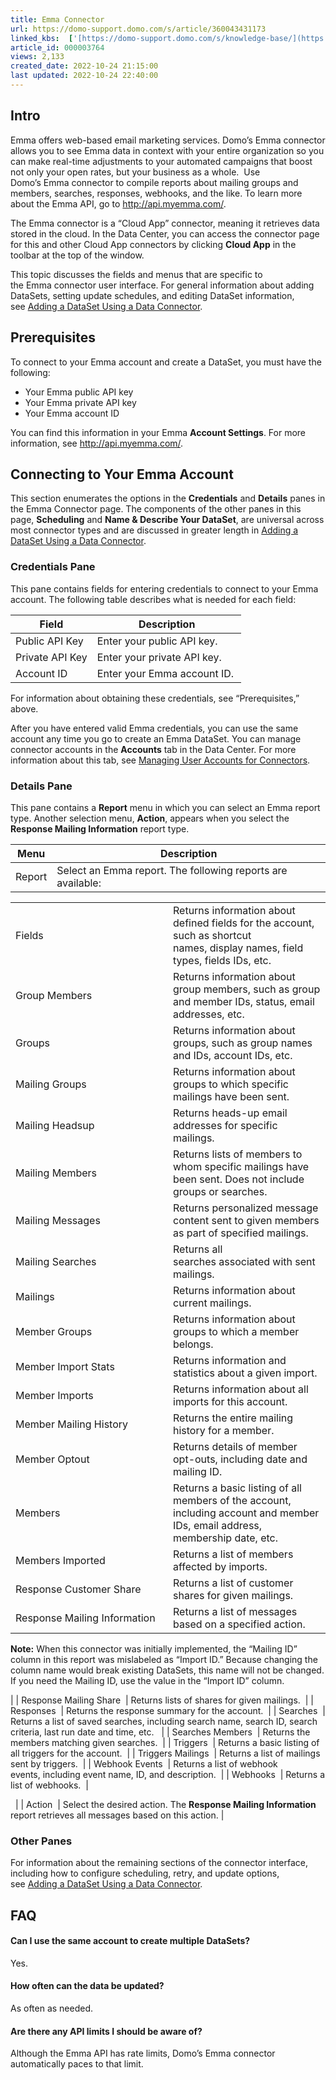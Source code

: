 ```yaml
---
title: Emma Connector
url: https://domo-support.domo.com/s/article/360043431173
linked_kbs:  ['[https://domo-support.domo.com/s/knowledge-base/](https://domo-support.domo.com/s/knowledge-base/)', '[https://domo-support.domo.com/s/](https://domo-support.domo.com/s/)', '[https://domo-support.domo.com/s/topic/0TO5w000000ZammGAC](https://domo-support.domo.com/s/topic/0TO5w000000ZammGAC)', '[https://domo-support.domo.com/s/topic/0TO5w000000ZanLGAS](https://domo-support.domo.com/s/topic/0TO5w000000ZanLGAS)', '[https://domo-support.domo.com/s/topic/0TO5w000000ZaoQGAS](https://domo-support.domo.com/s/topic/0TO5w000000ZaoQGAS)', '[https://domo-support.domo.com/s/article/360042926274](https://domo-support.domo.com/s/article/360042926274)', '[https://domo-support.domo.com/s/article/360042926054](https://domo-support.domo.com/s/article/360042926054)', '[https://domo-support.domo.com/s/article/360043431173](https://domo-support.domo.com/s/article/360043431173)', '[https://domo-support.domo.com/s/topic/0TO5w000000ZaoQGAS/api-connectors](https://domo-support.domo.com/s/topic/0TO5w000000ZaoQGAS/api-connectors)', '[https://domo-support.domo.com/s/article/360043429933](https://domo-support.domo.com/s/article/360043429933)', '[https://domo-support.domo.com/s/article/360043429953](https://domo-support.domo.com/s/article/360043429953)', '[https://domo-support.domo.com/s/article/360042925494](https://domo-support.domo.com/s/article/360042925494)', '[https://domo-support.domo.com/s/article/360043429913](https://domo-support.domo.com/s/article/360043429913)', '[https://domo-support.domo.com/s/article/4408174643607](https://domo-support.domo.com/s/article/4408174643607)', '[https://domo-support.domo.com/s/login/](https://domo-support.domo.com/s/login/)']
article_id: 000003764
views: 2,133
created_date: 2022-10-24 21:15:00
last updated: 2022-10-24 22:40:00
---
```




Intro
-----


Emma offers web-based email marketing services. Domo's Emma connector allows you to see Emma data in context with your entire organization so you can make real-time adjustments to your automated campaigns that boost not only your open rates, but your business as a whole.  Use Domo's Emma connector to compile reports about mailing groups and members, searches, responses, webhooks, and the like. To learn more about the Emma API, go to <http://api.myemma.com/>.


The Emma connector is a "Cloud App" connector, meaning it retrieves data stored in the cloud. In the Data Center, you can access the connector page for this and other Cloud App connectors by clicking **Cloud App** in the toolbar at the top of the window.   


This topic discusses the fields and menus that are specific to the Emma connector user interface. For general information about adding DataSets, setting update schedules, and editing DataSet information, see [Adding a DataSet Using a Data Connector](/s/article/360042926274 "Adding a DataSet Using a Data Connector").


Prerequisites
-------------


To connect to your Emma account and create a DataSet, you must have the following:


* Your Emma public API key
* Your Emma private API key
* Your Emma account ID


You can find this information in your Emma **Account Settings**. For more information, see <http://api.myemma.com/>.


Connecting to Your Emma Account
-------------------------------


This section enumerates the options in the **Credentials** and **Details** panes in the Emma Connector page. The components of the other panes in this page, **Scheduling** and **Name & Describe Your DataSet**, are universal across most connector types and are discussed in greater length in [Adding a DataSet Using a Data Connector](/s/article/360042926274 "Adding a DataSet Using a Data Connector").


### Credentials Pane


This pane contains fields for entering credentials to connect to your Emma account. The following table describes what is needed for each field:




| **Field** | **Description** |
| --- | --- |
| Public API Key | Enter your public API key. |
| Private API Key | Enter your private API key.   |
| Account ID  | Enter your Emma account ID.  |


For information about obtaining these credentials, see "Prerequisites," above.


After you have entered valid Emma credentials, you can use the same account any time you go to create an Emma DataSet. You can manage connector accounts in the **Accounts** tab in the Data Center. For more information about this tab, see [Managing User Accounts for Connectors](/s/article/360042926054 "Managing User Accounts for Connectors").


### Details Pane


This pane contains a **Report** menu in which you can select an Emma report type. Another selection menu, **Action**, appears when you select the **Response Mailing Information** report type.




| **Menu** | **Description** |
| --- | --- |
| Report | Select an Emma report. The following reports are available:

|  |  |
| --- | --- |
| Fields | Returns information about defined fields for the account, such as shortcut names, display names, field types, fields IDs, etc.   |
| Group Members | Returns information about group members, such as group and member IDs, status, email addresses, etc. |
| Groups  | Returns information about groups, such as group names and IDs, account IDs, etc. |
| Mailing Groups | Returns information about groups to which specific mailings have been sent. |
| Mailing Headsup  | Returns heads-up email addresses for specific mailings.  |
| Mailing Members  | Returns lists of members to whom specific mailings have been sent. Does not include groups or searches.  |
| Mailing Messages  | Returns personalized message content sent to given members as part of specified mailings.  |
| Mailing Searches  | Returns all searches associated with sent mailings.  |
| Mailings  | Returns information about current mailings.  |
| Member Groups  | Returns information about groups to which a member belongs.  |
| Member Import Stats  | Returns information and statistics about a given import.  |
| Member Imports  | Returns information about all imports for this account.  |
| Member Mailing History  | Returns the entire mailing history for a member.  |
| Member Optout  | Returns details of member opt-outs, including date and mailing ID.  |
| Members  | Returns a basic listing of all members of the account, including account and member IDs, email address, membership date, etc.  |
| Members Imported  | Returns a list of members affected by imports.  |
| Response Customer Share  | Returns a list of customer shares for given mailings.  |
| Response Mailing Information  | Returns a list of messages based on a specified action. 





**Note:** When this connector was initially implemented, the "Mailing ID" column in this report was mislabeled as "Import ID." Because changing the column name would break existing DataSets, this name will not be changed. If you need the Mailing ID, use the value in the "Import ID" column.   



 |
| Response Mailing Share  | Returns lists of shares for given mailings.  |
| Responses  | Returns the response summary for the account.  |
| Searches  | Returns a list of saved searches, including search name, search ID, search criteria, last run date and time, etc.   |
| Searches Members  | Returns the members matching given searches.  |
| Triggers  | Returns a basic listing of all triggers for the account.  |
| Triggers Mailings  | Returns a list of mailings sent by triggers.  |
| Webhook Events  | Returns a list of webhook events, including event name, ID, and description.  |
| Webhooks  | Returns a list of webhooks.  |

  |
| Action  | Select the desired action. The **Response Mailing Information** report retrieves all messages based on this action. |


### Other Panes


For information about the remaining sections of the connector interface, including how to configure scheduling, retry, and update options, see [Adding a DataSet Using a Data Connector](/s/article/360042926274 "Adding a DataSet Using a Data Connector").  


FAQ
---


#### Can I use the same account to create multiple DataSets?


Yes.


#### How often can the data be updated?


As often as needed.


#### Are there any API limits I should be aware of?


Although the Emma API has rate limits, Domo's Emma connector automatically paces to that limit. 

